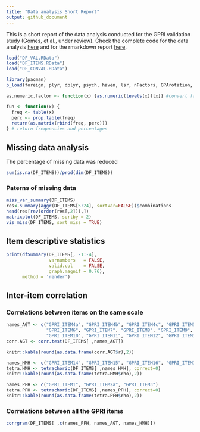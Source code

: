 ```yaml
---
title: "Data analysis Short Report"
output: github_document
---
```


This is a short report of the data analysis conducted for the GPRI validation study (Gomes, et al., under review). Check the complete code for the data analysis  [here](https://github.com/tiagodsferreira/together_repo/blob/main/GPRI_syntax.R) and for the rmarkdown report [here](https://github.com/tiagodsferreira/together_repo/blob/main/DA_report.Rmd).

```r
load("DF_VAL.RData")
load("DF_ITEMS.RData")
load("DF_CONVAL.RData")
```

```r
library(pacman) 
p_load(foreign, plyr, dplyr, psych, haven, lsr, nFactors, GPArotation, psychTools, semPlot, VIM, naniar, MissMech, lavaan, semTools, FactoMineR, missMDA, corrgram, summarytools)

as.numeric.factor <- function(x) {as.numeric(levels(x))[x]} #convert factors in numeric

fun <- function(x) {
  freq <- table(x)
  perc <- prop.table(freq)
  return(as.matrix(rbind(freq, perc)))
} # return frequencies and percentages
```

## Missing data analysis
The percentage of missing data was reduced
```r
sum(is.na(DF_ITEMS))/prod(dim(DF_ITEMS))
```

### Paterns of missing data 
```r
miss_var_summary(DF_ITEMS)
res<-summary(aggr(DF_ITEMS[5:24], sortVar=FALSE))$combinations
head(res[rev(order(res[,2])),])
matrixplot(DF_ITEMS, sortby = 2)
vis_miss(DF_ITEMS, sort_miss = TRUE) 
```

## Item descriptive statistics
```r
print(dfSummary(DF_ITEMS[, -1:-4], 
                varnumbers   = FALSE, 
                valid.col    = FALSE, 
                graph.magnif = 0.76),
      method = 'render')
```

## Inter-item correlation

### Correlations between items on the same scale
```r
names_AGT <- c("GPRI_ITEM4a", "GPRI_ITEM4b", "GPRI_ITEM4c", "GPRI_ITEM5",
               "GPRI_ITEM6", "GPRI_ITEM7", "GPRI_ITEM8", "GPRI_ITEM9",
               "GPRI_ITEM10", "GPRI_ITEM11", "GPRI_ITEM12", "GPRI_ITEM13")
corr.AGT <- corr.test(DF_ITEMS[ ,names_AGT])

knitr::kable(round(as.data.frame(corr.AGT$r),2))
```


```r
names_HMH <- c("GPRI_ITEM14", "GPRI_ITEM15", "GPRI_ITEM16", "GPRI_ITEM17", "GPRI_ITEM18")
tetra.HMH <- tetrachoric(DF_ITEMS[ ,names_HMH], correct=0)
knitr::kable(round(as.data.frame(tetra.HMH$rho),2))
```


```r
names_PFH <- c("GPRI_ITEM1", "GPRI_ITEM2a", "GPRI_ITEM3")
tetra.PFH <- tetrachoric(DF_ITEMS[ ,names_PFH], correct=0)
knitr::kable(round(as.data.frame(tetra.PFH$rho),2))
```

### Correlations between all the GPRI items
```r
corrgram(DF_ITEMS[ ,c(names_PFH, names_AGT, names_HMH)])
```




